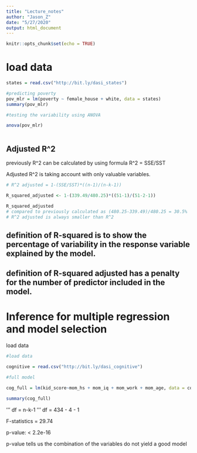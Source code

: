 ```yaml
---
title: "Lecture_notes"
author: "Jason_Z"
date: "5/27/2020"
output: html_document
---
```


```r
knitr::opts_chunk$set(echo = TRUE)
```

# load data

```r
states = read.csv("http://bit.ly/dasi_states")


```



```r
#predicting poverty
pov_mlr = lm(poverty ~ female_house + white, data = states)
summary(pov_mlr)

```
```r
#testing the variability using ANOVA

anova(pov_mlr)



```

## Adjusted R^2

previously R^2 can be calculated by using formula R^2 = SSE/SST

Adjusted R^2 is taking account with only valuable variables.


```r
# R^2 adjusted = 1-(SSE/SST)*((n-1)/(n-k-1))

R_squared_adjusted <- 1-(339.49/480.25)*((51-1)/(51-2-1))

R_squared_adjusted
# compared to previously calculated as (480.25-339.49)/480.25 = 30.5%
# R^2 adjusted is always smaller than R^2
```
## definition of R-squared is to show the percentage of variability in the response variable explained by the model.
## definition of R-squared adjusted has a penalty for the number of predictor included in the model.



# Inference for multiple regression and model selection

load data 
```r
#load data

cognitive = read.csv("http://bit.ly/dasi_cognitive")

```

```r
#full model

cog_full = lm(kid_score~mom_hs + mom_iq + mom_work + mom_age, data = cognitive)

summary(cog_full)
```
'''
df = n-k-1
'''
df = 434 - 4 - 1 


F-statistics = 29.74

p-value: < 2.2e-16

p-value tells us the combination of the variables do not yield a good model